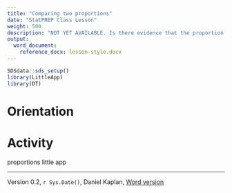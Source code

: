 ```yaml
---
title: "Comparing two proportions"
date: "StatPREP Class Lesson"
weight: 500
description: "NOT YET AVAILABLE. Is there evidence that the proportion of a given outcome is different among explanatory groups?"
output:
  word_document:
    reference_docx: lesson-style.docx
---
```




```r
SDSdata::sds_setup()
library(LittleApp)
library(DT)
```

# Orientation


 
# Activity

proportions little app



----------------------

Version 0.2, `r Sys.Date()`, Daniel Kaplan, [Word version](`r paste0("/word-versions/",tools::file_path_sans_ext(current_input()), ".docx")`) 
